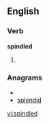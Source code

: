 
==English==

===Verb===
'''spindled'''

# {{past of|[[spindle]]}}

===Anagrams===
* {{alphagram|ddeilnps}}
* [[splendid#English|splendid]]

[[vi:spindled]]